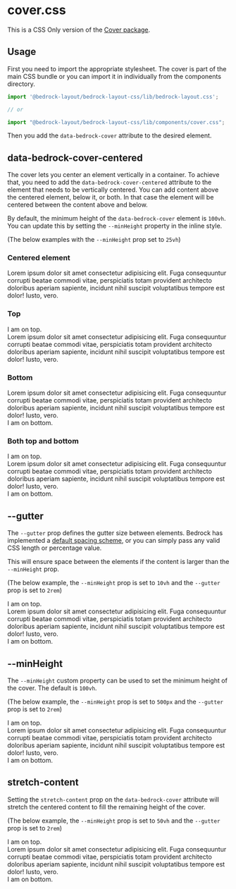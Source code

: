 
<Meta title="CSS Only/cover.css" />

# cover.css

This is a CSS Only version of the [Cover package](/?path=/docs/components-cover--api).

## Usage

First you need to import the appropriate stylesheet. The cover is part of the main CSS bundle or you can import it in individually from the components directory.

```javascript
import '@bedrock-layout/bedrock-layout-css/lib/bedrock-layout.css';

// or

import "@bedrock-layout/bedrock-layout-css/lib/components/cover.css";
```

Then you add the `data-bedrock-cover` attribute to the desired element.

## data-bedrock-cover-centered

The cover lets you center an element vertically in a container.
To achieve that, you need to add the `data-bedrock-cover-centered` attribute to the element that needs to be vertically centered.
You can add content above the centered element, below it, or both. In that case the element will be centered between the content above and below.

By default, the minimum height of the `data-bedrock-cover` element is `100vh`. You can update this by setting the `--minHeight` property in the inline style.

(The below examples with the `--minHeight` prop set to `25vh`)

<Canvas withSource="open">
  <Story name="data-bedrock-cover-centered">
    <h3>Centered element</h3>
    <div
      data-bedrock-cover
      style={{ "--minHeight": "25vh", border: "1px solid black" }}
    >
      <div data-bedrock-cover-centered>
        Lorem ipsum dolor sit amet consectetur adipisicing elit. Fuga
        consequuntur corrupti beatae commodi vitae, perspiciatis totam provident
        architecto doloribus aperiam sapiente, incidunt nihil suscipit
        voluptatibus tempore est dolor! Iusto, vero.
      </div>
    </div>
    <h3>Top</h3>
    <div
      data-bedrock-cover
      style={{ "--minHeight": "25vh", border: "1px solid black" }}
    >
      <span>I am on top.</span>
      <div data-bedrock-cover-centered>
        Lorem ipsum dolor sit amet consectetur adipisicing elit. Fuga
        consequuntur corrupti beatae commodi vitae, perspiciatis totam provident
        architecto doloribus aperiam sapiente, incidunt nihil suscipit
        voluptatibus tempore est dolor! Iusto, vero.
      </div>
    </div>
    <h3>Bottom</h3>
    <div
      data-bedrock-cover
      style={{ "--minHeight": "25vh", border: "1px solid black" }}
    >
      <div data-bedrock-cover-centered>
        Lorem ipsum dolor sit amet consectetur adipisicing elit. Fuga
        consequuntur corrupti beatae commodi vitae, perspiciatis totam provident
        architecto doloribus aperiam sapiente, incidunt nihil suscipit
        voluptatibus tempore est dolor! Iusto, vero.
      </div>
      <span>I am on bottom.</span>
    </div>
    <h3>Both top and bottom</h3>
    <div
      data-bedrock-cover
      style={{ "--minHeight": "25vh", border: "1px solid black" }}
    >
      <span>I am on top.</span>
      <div data-bedrock-cover-centered>
        Lorem ipsum dolor sit amet consectetur adipisicing elit. Fuga
        consequuntur corrupti beatae commodi vitae, perspiciatis totam provident
        architecto doloribus aperiam sapiente, incidunt nihil suscipit
        voluptatibus tempore est dolor! Iusto, vero.
      </div>
      <span>I am on bottom.</span>
    </div>
  </Story>
</Canvas>

## --gutter

The `--gutter` prop defines the gutter size between elements. Bedrock has implemented a [default spacing scheme](css-only-components-spacing-properties-css--page), or you can simply pass any valid CSS length or percentage value.

This will ensure space between the elements if the content is larger than the `--minHeight` prop.

(The below example, the `--minHeight` prop is set to `10vh` and the `--gutter` prop is set to `2rem`)

<Canvas withSource="open">
  <Story name="--gutter">
    <div
      data-bedrock-cover
      style={{
        "--gutter": "2rem",
        "--minHeight": "10vh",
        border: "1px solid black",
      }}
    >
      <span>I am on top.</span>
      <div data-bedrock-cover-centered>
        Lorem ipsum dolor sit amet consectetur adipisicing elit. Fuga
        consequuntur corrupti beatae commodi vitae, perspiciatis totam provident
        architecto doloribus aperiam sapiente, incidunt nihil suscipit
        voluptatibus tempore est dolor! Iusto, vero.
      </div>
      <span>I am on bottom.</span>
    </div>
  </Story>
</Canvas>

## --minHeight

The `--minHeight` custom property can be used to set the minimum height of the cover. The default is `100vh`.

(The below example, the `--minHeight` prop is set to `500px` and the `--gutter` prop is set to `2rem`)

<Canvas withSource="open">
  <Story name="--minHeight">
    <div
      data-bedrock-cover
      style={{
        "--gutter": "2rem",
        "--minHeight": "500px",
        border: "1px solid black",
      }}
    >
      <span>I am on top.</span>
      <div data-bedrock-cover-centered>
        Lorem ipsum dolor sit amet consectetur adipisicing elit. Fuga
        consequuntur corrupti beatae commodi vitae, perspiciatis totam provident
        architecto doloribus aperiam sapiente, incidunt nihil suscipit
        voluptatibus tempore est dolor! Iusto, vero.
      </div>
      <span>I am on bottom.</span>
    </div>
  </Story>
</Canvas>

## stretch-content

Setting the `stretch-content` prop on the `data-bedrock-cover` attribute will stretch the centered content to fill the remaining height of the cover.

(The below example, the `--minHeight` prop is set to `50vh` and the `--gutter` prop is set to `2rem`)

<Canvas withSource="open">
  <Story name="stretch-content">
    <div
      data-bedrock-cover="stretch-content"
      style={{
        "--gutter": "2rem",
        "--minHeight": "500px",
        border: "1px solid black",
      }}
    >
      <span>I am on top.</span>
      <div
        data-bedrock-cover-centered
        style={{ background: "rgba(0,0,0,0.85)", color: "white" }}
      >
        Lorem ipsum dolor sit amet consectetur adipisicing elit. Fuga
        consequuntur corrupti beatae commodi vitae, perspiciatis totam provident
        architecto doloribus aperiam sapiente, incidunt nihil suscipit
        voluptatibus tempore est dolor! Iusto, vero.
      </div>
      <span>I am on bottom.</span>
    </div>
  </Story>
</Canvas>
